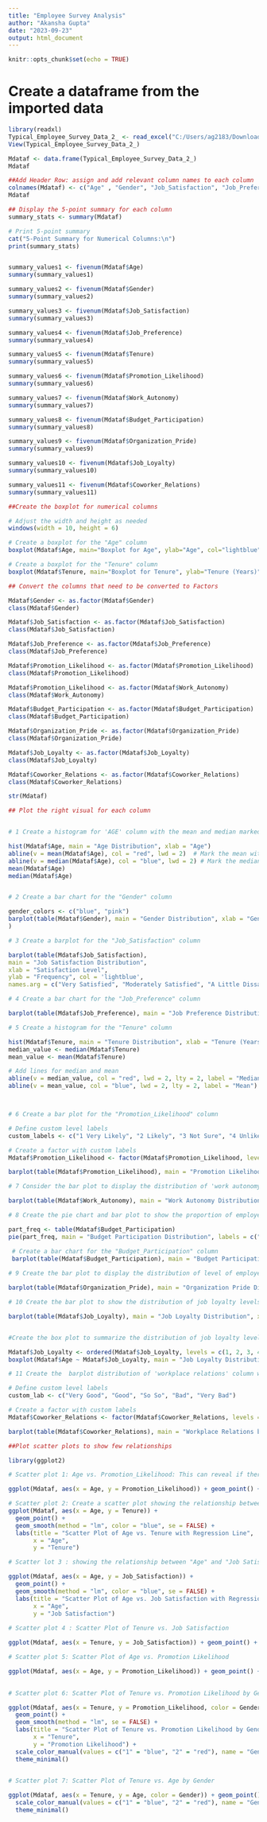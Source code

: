 ---
title: "Employee Survey Analysis"
author: "Akansha Gupta"
date: "2023-09-23"
output: html_document
---

```{r setup, include=FALSE}
knitr::opts_chunk$set(echo = TRUE)
```
# Create a dataframe from the imported data
```{r dataframe}
library(readxl)
Typical_Employee_Survey_Data_2_ <- read_excel("C:/Users/ag2183/Downloads/Typical_Employee_Survey_Data (2).xlsx", col_names = FALSE)
View(Typical_Employee_Survey_Data_2_)

Mdataf <- data.frame(Typical_Employee_Survey_Data_2_)
Mdataf

##Add Header Row: assign and add relevant column names to each column
colnames(Mdataf) <- c("Age" , "Gender", "Job_Satisfaction", "Job_Preference", "Tenure", "Promotion_Likelihood", "Work_Autonomy", "Budget_Participation", "Organization_Pride", "Job_Loyalty", "Coworker_Relations")
Mdataf

## Display the 5-point summary for each column
summary_stats <- summary(Mdataf)

# Print 5-point summary
cat("5-Point Summary for Numerical Columns:\n")
print(summary_stats)


summary_values1 <- fivenum(Mdataf$Age)
summary(summary_values1)

summary_values2 <- fivenum(Mdataf$Gender)
summary(summary_values2)

summary_values3 <- fivenum(Mdataf$Job_Satisfaction)
summary(summary_values3)

summary_values4 <- fivenum(Mdataf$Job_Preference)
summary(summary_values4)

summary_values5 <- fivenum(Mdataf$Tenure)
summary(summary_values5)

summary_values6 <- fivenum(Mdataf$Promotion_Likelihood)
summary(summary_values6)

summary_values7 <- fivenum(Mdataf$Work_Autonomy)
summary(summary_values7)

summary_values8 <- fivenum(Mdataf$Budget_Participation)
summary(summary_values8)

summary_values9 <- fivenum(Mdataf$Organization_Pride)
summary(summary_values9)

summary_values10 <- fivenum(Mdataf$Job_Loyalty)
summary(summary_values10)

summary_values11 <- fivenum(Mdataf$Coworker_Relations)
summary(summary_values11)

##Create the boxplot for numerical columns

# Adjust the width and height as needed
windows(width = 10, height = 6)  

# Create a boxplot for the "Age" column
boxplot(Mdataf$Age, main="Boxplot for Age", ylab="Age", col="lightblue")

# Create a boxplot for the "Tenure" column
boxplot(Mdataf$Tenure, main="Boxplot for Tenure", ylab="Tenure (Years)", col="lightgreen")

## Convert the columns that need to be converted to Factors

Mdataf$Gender <- as.factor(Mdataf$Gender)
class(Mdataf$Gender)

Mdataf$Job_Satisfaction <- as.factor(Mdataf$Job_Satisfaction)
class(Mdataf$Job_Satisfaction)

Mdataf$Job_Preference <- as.factor(Mdataf$Job_Preference)
class(Mdataf$Job_Preference)

Mdataf$Promotion_Likelihood <- as.factor(Mdataf$Promotion_Likelihood)
class(Mdataf$Promotion_Likelihood)

Mdataf$Promotion_Likelihood <- as.factor(Mdataf$Work_Autonomy)
class(Mdataf$Work_Autonomy)

Mdataf$Budget_Participation <- as.factor(Mdataf$Budget_Participation)
class(Mdataf$Budget_Participation)

Mdataf$Organization_Pride <- as.factor(Mdataf$Organization_Pride)
class(Mdataf$Organization_Pride)

Mdataf$Job_Loyalty <- as.factor(Mdataf$Job_Loyalty)
class(Mdataf$Job_Loyalty)

Mdataf$Coworker_Relations <- as.factor(Mdataf$Coworker_Relations)
class(Mdataf$Coworker_Relations)

str(Mdataf)

## Plot the right visual for each column


# 1 Create a histogram for 'AGE' column with the mean and median marked

hist(Mdataf$Age, main = "Age Distribution", xlab = "Age")
abline(v = mean(Mdataf$Age), col = "red", lwd = 2)  # Mark the mean with a red line
abline(v = median(Mdataf$Age), col = "blue", lwd = 2) # Mark the median with a blue line
mean(Mdataf$Age)
median(Mdataf$Age)


# 2 Create a bar chart for the "Gender" column

gender_colors <- c("blue", "pink")
barplot(table(Mdataf$Gender), main = "Gender Distribution", xlab = "Gender", ylab = "Frequency", col = gender_colors, names.arg = c("Male", "Female") 
)

# 3 Create a barplot for the "Job_Satisfaction" column

barplot(table(Mdataf$Job_Satisfaction),
main = "Job Satisfaction Distribution",
xlab = "Satisfaction Level",
ylab = "Frequency", col = 'lightblue',
names.arg = c("Very Satisfied", "Moderately Satisfied", "A Little Dissatisfied", "Very Dissatisfied"))

# 4 Create a bar chart for the "Job_Preference" column

barplot(table(Mdataf$Job_Preference), main = "Job Preference Distribution", xlab = "Job_Preference", ylab = "Frequency", col = 'red', names.arg = c("High Income", "No Danger of Being Fired", "Flexible Hours", "Opportunities for Advancement", "Enjoying the Work"))

# 5 Create a histogram for the "Tenure" column

hist(Mdataf$Tenure, main = "Tenure Distribution", xlab = "Tenure (Years)", col = 'lightpink')
median_value <- median(Mdataf$Tenure)
mean_value <- mean(Mdataf$Tenure)

# Add lines for median and mean
abline(v = median_value, col = "red", lwd = 2, lty = 2, label = "Median")
abline(v = mean_value, col = "blue", lwd = 2, lty = 2, label = "Mean")



# 6 Create a bar plot for the "Promotion_Likelihood" column

# Define custom level labels
custom_labels <- c("1 Very Likely", "2 Likely", "3 Not Sure", "4 Unlikely", "5 Very Unlikely")

# Create a factor with custom labels
Mdataf$Promotion_Likelihood <- factor(Mdataf$Promotion_Likelihood, levels = 1:5, labels = custom_labels)

barplot(table(Mdataf$Promotion_Likelihood), main = "Promotion Likelihood Distribution", xlab = "Promotion Likelihood", ylab = "Frequency", col = 'purple')

# 7 Consider the bar plot to display the distribution of 'work autonomy' column

barplot(table(Mdataf$Work_Autonomy), main = "Work Autonomy Distribution", xlab = "Work_Autonomy", ylab = "Frequency", names.arg = c("Always", "Much of the Time", "Sometimes", "Never"), col = 'blue')

# 8 Create the pie chart and bar plot to show the proportion of employees who participate in budgetary decisions(Yes) relative to those who do not (No)

part_freq <- table(Mdataf$Budget_Participation)
pie(part_freq, main = "Budget Participation Distribution", labels = c("Yes", "No"), col = c("blue", "red"))

 # Create a bar chart for the "Budget_Participation" column
 barplot(table(Mdataf$Budget_Participation), main = "Budget Participation Distribution", xlab = "Budget Participation (1 = Yes, 2 = No)", col = 'orange')
 
# 9 Create the bar plot to display the distribution of level of employees' pride in working for their organization

barplot(table(Mdataf$Organization_Pride), main = "Organization Pride Distribution", xlab = "Pride Level", ylab = "Frequency", names.arg = c("Very Proud", "Somewhat Proud", "Indifferent", "Not At All Proud"), col = 'yellow')

# 10 Create the bar plot to show the distribution of job loyalty levels

barplot(table(Mdataf$Job_Loyalty), main = "Job Loyalty Distribution", xlab = "Loyalty Level", ylab = "Frequency", names.arg = c("Very Likely", "Likely", "Not Sure", "Unlikely", "Very Unlikely"), col = 'pink')


#Create the box plot to summarize the distribution of job loyalty levels highlighting the information about the median, quartiles, and potential outliers

Mdataf$Job_Loyalty <- ordered(Mdataf$Job_Loyalty, levels = c(1, 2, 3, 4, 5), labels = c("Very Likely", "Likely", "Not Sure", "Unlikely", "Very Unlikely"))
boxplot(Mdataf$Age ~ Mdataf$Job_Loyalty, main = "Job Loyalty Distribution", xlab = "Loyalty Level", ylab = "Age", col = 'green')

# 11 Create the  barplot distribution of 'workplace relations' column with values ranging from 1 (Very Good) to 5 (Very Bad) 

# Define custom level labels
custom_lab <- c("Very Good", "Good", "So So", "Bad", "Very Bad")

# Create a factor with custom labels
Mdataf$Coworker_Relations <- factor(Mdataf$Coworker_Relations, levels = 1:5, labels = custom_lab)

barplot(table(Mdataf$Coworker_Relations), main = "Workplace Relations b/w Coworkers and Colleagues", xlab = "Coworker_Relations", ylab = "Frequency", col = 'lightpink')

##Plot scatter plots to show few relationships

library(ggplot2)

# Scatter plot 1: Age vs. Promotion_Likelihood: This can reveal if there's an age-related pattern in promotion expectations

ggplot(Mdataf, aes(x = Age, y = Promotion_Likelihood)) + geom_point() + geom_smooth(method = "lm", color = "blue", se = FALSE) + labs(title = "Scatter Plot of Age vs. Promotion Likelihood with Regression Line", x = "Age", y = "Promotion Likelihood")

# Scatter plot 2: Create a scatter plot showing the relationship between "Age" and "Tenure" 
ggplot(Mdataf, aes(x = Age, y = Tenure)) +
  geom_point() +
  geom_smooth(method = "lm", color = "blue", se = FALSE) +
  labs(title = "Scatter Plot of Age vs. Tenure with Regression Line",
       x = "Age",
       y = "Tenure")

# Scatter lot 3 : showing the relationship between "Age" and "Job Satisfaction" 

ggplot(Mdataf, aes(x = Age, y = Job_Satisfaction)) +
  geom_point() +
  geom_smooth(method = "lm", color = "blue", se = FALSE) +
  labs(title = "Scatter Plot of Age vs. Job Satisfaction with Regression Line",
       x = "Age",
       y = "Job Satisfaction")
       
# Scatter plot 4 : Scatter Plot of Tenure vs. Job Satisfaction   

ggplot(Mdataf, aes(x = Tenure, y = Job_Satisfaction)) + geom_point() + geom_smooth(method = "lm", color = "blue", se = FALSE) + labs(title = "Scatter Plot of Tenure vs. Job Satisfaction with Regression Line", x = "Tenure", y = "Job Satisfaction")

# Scatter plot 5: Scatter Plot of Age vs. Promotion Likelihood

ggplot(Mdataf, aes(x = Age, y = Promotion_Likelihood)) + geom_point() + geom_smooth(method = "lm", color = "blue", se = FALSE) + labs(title = "Scatter Plot of Age vs. Promotion Likelihood with Regression Line", x = "Age", y = "Promotion Likelihood")

       
# Scatter plot 6: Scatter Plot of Tenure vs. Promotion Likelihood by Gender

ggplot(Mdataf, aes(x = Tenure, y = Promotion_Likelihood, color = Gender)) +
  geom_point() +
  geom_smooth(method = "lm", se = FALSE) +
  labs(title = "Scatter Plot of Tenure vs. Promotion Likelihood by Gender",
       x = "Tenure",
       y = "Promotion Likelihood") +
  scale_color_manual(values = c("1" = "blue", "2" = "red"), name = "Gender") +
  theme_minimal()

        
# Scatter plot 7: Scatter Plot of Tenure vs. Age by Gender

ggplot(Mdataf, aes(x = Tenure, y = Age, color = Gender)) + geom_point() + geom_smooth(method = "lm", se = FALSE) + labs(title = "Scatter Plot of Tenure vs. Age by Gender", x = "Tenure", y = "Age") +
  scale_color_manual(values = c("1" = "blue", "2" = "red"), name = "Gender") +
  theme_minimal()


```


